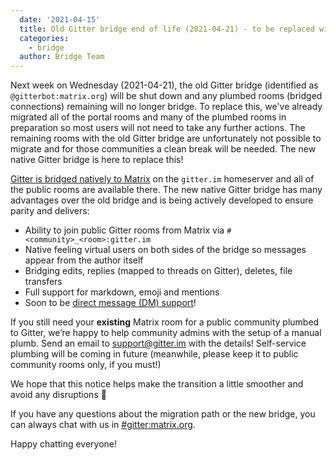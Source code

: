 ```yaml
---
  date: '2021-04-15'
  title: Old Gitter bridge end of life (2021-04-21) - to be replaced with native bridge
  categories:
    - bridge
  author: Bridge Team
---
```


Next week on Wednesday (2021-04-21), the old Gitter bridge (identified as `@gitterbot:matrix.org`) will be shut down and any plumbed rooms (bridged connections) remaining will no longer bridge. To replace this, we've already migrated all of the portal rooms and many of the plumbed rooms in preparation so most users will not need to take any further actions. The remaining rooms with the old Gitter bridge are unfortunately not possible to migrate and for those communities a clean break will be needed. The new native Gitter bridge is here to replace this! 

[Gitter is bridged natively to Matrix](https://matrix.org/blog/2020/12/07/gitter-now-speaks-matrix) on the `gitter.im` homeserver and all of the public rooms are available there. The new native Gitter bridge has many advantages over the old bridge and is being actively developed to ensure parity and delivers:

 - Ability to join public Gitter rooms from Matrix via `#<community>_<room>:gitter.im`
 - Native feeling virtual users on both sides of the bridge so messages appear from the author itself
 - Bridging edits, replies (mapped to threads on Gitter), deletes, file transfers
 - Full support for markdown, emoji and mentions
 - Soon to be [direct message (DM) support](https://gitlab.com/gitterHQ/webapp/-/issues/2671)!

If you still need your **existing** Matrix room for a public community plumbed to Gitter, we’re happy to help community admins with the setup of a manual plumb. Send an email to [support@gitter.im](mailto:support@gitter.im) with the details! Self-service plumbing will be coming in future (meanwhile, please keep it to public community rooms only, if you must!)

We hope that this notice helps make the transition a little smoother and avoid any disruptions 🙇

If you have any questions about the migration path or the new bridge, you can always chat with us in [#gitter:matrix.org](https://matrix.to/#/#gitter:matrix.org). 

Happy chatting everyone! 


